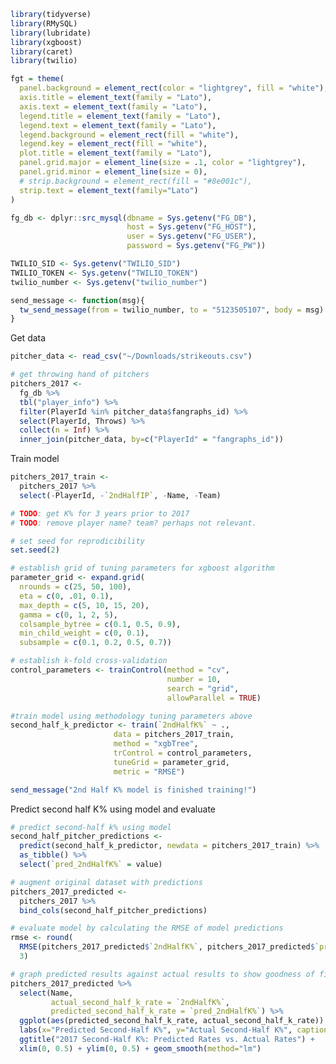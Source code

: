 ```r
library(tidyverse)
library(RMySQL)
library(lubridate)
library(xgboost)
library(caret)
library(twilio)

fgt = theme(
  panel.background = element_rect(color = "lightgrey", fill = "white"),
  axis.title = element_text(family = "Lato"),
  axis.text = element_text(family = "Lato"),
  legend.title = element_text(family = "Lato"),
  legend.text = element_text(family = "Lato"),
  legend.background = element_rect(fill = "white"),
  legend.key = element_rect(fill = "white"),
  plot.title = element_text(family = "Lato"),
  panel.grid.major = element_line(size = .1, color = "lightgrey"),
  panel.grid.minor = element_line(size = 0),
  # strip.background = element_rect(fill = "#8e001c"),
  strip.text = element_text(family="Lato")
)

fg_db <- dplyr::src_mysql(dbname = Sys.getenv("FG_DB"), 
                          host = Sys.getenv("FG_HOST"), 
                          user = Sys.getenv("FG_USER"),
                          password = Sys.getenv("FG_PW"))

TWILIO_SID <- Sys.getenv("TWILIO_SID")
TWILIO_TOKEN <- Sys.getenv("TWILIO_TOKEN")
twilio_number <- Sys.getenv("twilio_number")

send_message <- function(msg){
  tw_send_message(from = twilio_number, to = "5123505107", body = msg)
}


```

Get data

```r

pitcher_data <- read_csv("~/Downloads/strikeouts.csv")

# get throwing hand of pitchers
pitchers_2017 <-
  fg_db %>% 
  tbl("player_info") %>% 
  filter(PlayerId %in% pitcher_data$fangraphs_id) %>% 
  select(PlayerId, Throws) %>% 
  collect(n = Inf) %>%
  inner_join(pitcher_data, by=c("PlayerId" = "fangraphs_id"))
```

Train model

```r

pitchers_2017_train <- 
  pitchers_2017 %>% 
  select(-PlayerId, -`2ndHalfIP`, -Name, -Team)

# TODO: get K% for 3 years prior to 2017
# TODO: remove player name? team? perhaps not relevant.

# set seed for reprodicibility
set.seed(2)

# establish grid of tuning parameters for xgboost algorithm
parameter_grid <- expand.grid(
  nrounds = c(25, 50, 100), 
  eta = c(0, .01, 0.1),
  max_depth = c(5, 10, 15, 20),
  gamma = c(0, 1, 2, 5),
  colsample_bytree = c(0.1, 0.5, 0.9),
  min_child_weight = c(0, 0.1),
  subsample = c(0.1, 0.2, 0.5, 0.7))

# establish k-fold cross-validation
control_parameters <- trainControl(method = "cv",
                                   number = 10,
                                   search = "grid",
                                   allowParallel = TRUE)

#train model using methodology tuning parameters above
second_half_k_predictor <- train(`2ndHalfK%` ~ .,
                       data = pitchers_2017_train, 
                       method = "xgbTree", 
                       trControl = control_parameters,
                       tuneGrid = parameter_grid,
                       metric = "RMSE")

send_message("2nd Half K% model is finished training!")

```

Predict second half K% using model and evaluate

```r

# predict second-half k% using model
second_half_pitcher_predictions <-
  predict(second_half_k_predictor, newdata = pitchers_2017_train) %>% 
  as_tibble() %>%
  select(`pred_2ndHalfK%` = value)

# augment original dataset with predictions
pitchers_2017_predicted <- 
  pitchers_2017 %>%
  bind_cols(second_half_pitcher_predictions)

# evaluate model by calculating the RMSE of model predictions
rmse <- round(
  RMSE(pitchers_2017_predicted$`2ndHalfK%`, pitchers_2017_predicted$`pred_2ndHalfK%`),
  3)

# graph predicted results against actual results to show goodness of fit
pitchers_2017_predicted %>%
  select(Name,
         actual_second_half_k_rate = `2ndHalfK%`, 
         predicted_second_half_k_rate = `pred_2ndHalfK%`) %>%
  ggplot(aes(predicted_second_half_k_rate, actual_second_half_k_rate)) + geom_point() + fgt +
  labs(x="Predicted Second-Half K%", y="Actual Second-Half K%", caption=sprintf("RMSE of model: %s", rmse)) +
  ggtitle("2017 Second-Half K%: Predicted Rates vs. Actual Rates") +
  xlim(0, 0.5) + ylim(0, 0.5) + geom_smooth(method="lm")

```

